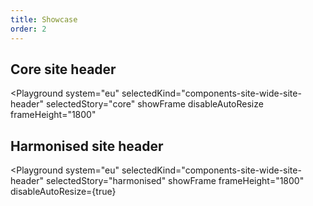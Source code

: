 ```yaml
---
title: Showcase
order: 2
---
```




## Core site header

<Playground
  system="eu"
  selectedKind="components-site-wide-site-header"
  selectedStory="core"
  showFrame
  disableAutoResize
  frameHeight="1800"
>
  <Html markup={siteHeaderCore} />
</Playground>

## Harmonised site header

<Playground
  system="eu"
  selectedKind="components-site-wide-site-header"
  selectedStory="harmonised"
  showFrame
  frameHeight="1800"
  disableAutoResize={true}
>
  <Html markup={siteHeaderHarmonised} />
</Playground>
